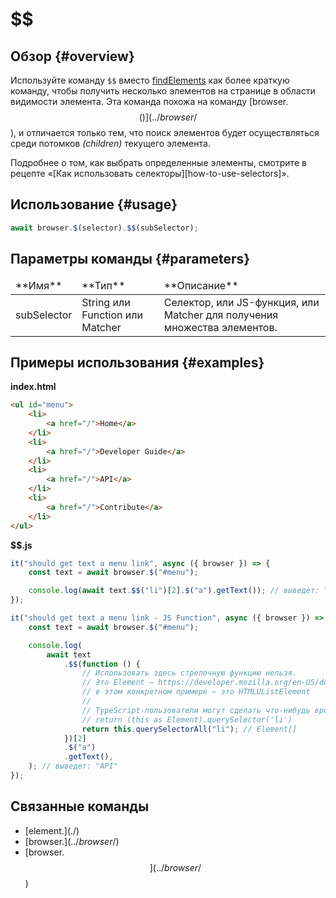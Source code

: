 
# $$

## Обзор {#overview}

Используйте команду `$$` вместо [findElements][find-elements] как более краткую команду, чтобы получить несколько элементов на странице в области видимости элемента. Эта команда похожа на команду [browser.$$()](../browser/$$), и отличается только тем, что поиск элементов будет осуществляться среди потомков _(children)_ текущего элемента.

<Admonition type="info">
    Подробнее о том, как выбрать определенные элементы, смотрите в рецепте «[Как использовать
    селекторы][how-to-use-selectors]».
</Admonition>

## Использование {#usage}

```javascript
await browser.$(selector).$$(subSelector);
```

## Параметры команды {#parameters}

<table>
<thead>
<tr><td>**Имя**</td><td>**Тип**</td><td>**Описание**</td></tr>
</thead>
<tbody>
<tr><td>subSelector</td><td>String или Function или Matcher</td><td>Селектор, или JS-функция, или Matcher для получения множества элементов.</td></tr>

</tbody>
</table>

## Примеры использования {#examples}

**index.html**

```html
<ul id="menu">
    <li>
        <a href="/">Home</a>
    </li>
    <li>
        <a href="/">Developer Guide</a>
    </li>
    <li>
        <a href="/">API</a>
    </li>
    <li>
        <a href="/">Contribute</a>
    </li>
</ul>
```

**$$.js**

```javascript
it("should get text a menu link", async ({ browser }) => {
    const text = await browser.$("#menu");

    console.log(await text.$$("li")[2].$("a").getText()); // выведет: "API"
});

it("should get text a menu link - JS Function", async ({ browser }) => {
    const text = await browser.$("#menu");

    console.log(
        await text
            .$$(function () {
                // Использовать здесь стрелочную функцию нельзя.
                // Это Element – https://developer.mozilla.org/en-US/docs/Web/API/Element
                // в этом конкретном примере – это HTMLUListElement
                //
                // TypeScript-пользователи могут сделать что-нибудь вроде:
                // return (this as Element).querySelector('li')
                return this.querySelectorAll("li"); // Element[]
            })[2]
            .$("a")
            .getText(),
    ); // выведет: "API"
});
```

## Связанные команды

-   [element.$](./$)
-   [browser.$](../browser/$)
-   [browser.$$](../browser/$$)

[find-elements]: https://webdriver.io/docs/api/webdriver/#findelements
[how-to-use-selectors]: https://webdriver.io/docs/selectors
